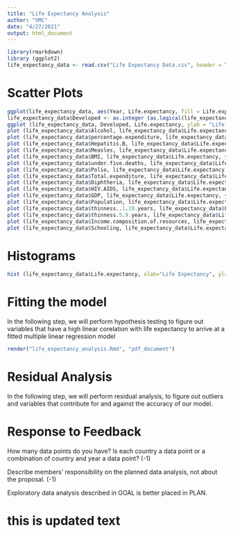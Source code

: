 ```yaml
---
title: "Life Expectancy Analysis"
author: "VMC"
date: "4/27/2021"
output: html_document
---
```


```r
library(rmarkdown)
library (ggplot2)
life_expectancy_data <- read.csv("Life Expectancy Data.csv", header = TRUE)
```

# Scatter Plots
```r

ggplot(life_expectancy_data, aes(Year, Life.expectancy, fill = Life.expectancy)) + geom_point(shape=21)
life_expectancy_data$Developed <- as.integer (as.logical(life_expectancy_data$Status == "Developed"))
ggplot (life_expectancy_data, Developed, Life.expectancy, ylab = "Life Expectancy", xlab = "0 = Developing, 1 = Developed")
plot (life_expectancy_data$Alcohol, life_expectancy_data$Life.expectancy, ylab = "Life Expectancy", xlab = "Alcohol")
plot (life_expectancy_data$percentage.expenditure, life_expectancy_data$Life.expectancy, ylab = "Life Expectancy", xlab = "percentage.expenditure")
plot (life_expectancy_data$Hepatitis.B, life_expectancy_data$Life.expectancy, ylab = "Life Expectancy", xlab = "Hepatitis.B")
plot (life_expectancy_data$Measles, life_expectancy_data$Life.expectancy, ylab = "Life Expectancy", xlab = "Measles")
plot (life_expectancy_data$BMI, life_expectancy_data$Life.expectancy, ylab = "Life Expectancy", xlab = "BMI")
plot (life_expectancy_data$under.five.deaths, life_expectancy_data$Life.expectancy, ylab = "Life Expectancy", xlab = "under.five.deaths")
plot (life_expectancy_data$Polio, life_expectancy_data$Life.expectancy, ylab = "Life Expectancy", xlab = "Polio")
plot (life_expectancy_data$Total.expenditure, life_expectancy_data$Life.expectancy, ylab = "Life Expectancy", xlab = "Total.expenditure")
plot (life_expectancy_data$Diphtheria, life_expectancy_data$Life.expectancy, ylab = "Life Expectancy", xlab = "Diphtheria")
plot (life_expectancy_data$HIV.AIDS, life_expectancy_data$Life.expectancy, ylab = "Life Expectancy", xlab = "HIV.AIDS")
plot (life_expectancy_data$GDP, life_expectancy_data$Life.expectancy, ylab = "Life Expectancy", xlab = "GDP")
plot (life_expectancy_data$Population, life_expectancy_data$Life.expectancy, ylab = "Life Expectancy", xlab = "Population")
plot (life_expectancy_data$thinness..1.19.years, life_expectancy_data$Life.expectancy, ylab = "Life Expectancy", xlab = "thinness..1.19.years")
plot (life_expectancy_data$thinness.5.9.years, life_expectancy_data$Life.expectancy, ylab = "Life Expectancy", xlab = "thinness.5.9.years")
plot (life_expectancy_data$Income.composition.of.resources, life_expectancy_data$Life.expectancy, ylab = "Life Expectancy", xlab = "Income.composition.of.resources")
plot (life_expectancy_data$Schooling, life_expectancy_data$Life.expectancy, ylab = "Life Expectancy", xlab = "Schooling")
```

# Histograms
```r

hist (life_expectancy_data$Life.expectancy, xlab="Life Expectancy", ylab="Frequency of Life Expectancy", border="green",col="blue", main = "Life Expectancy")

```


# Fitting the model

In the following step, we will perform hypothesis testing to figure out variables that have a high linear corelation with life expectancy to arrive at a fitted multiple linear regression model

```r

render("life_expectancy_analysis.Rmd", "pdf_document")
```


# Residual Analysis

In the following step, we will perform residual analysis, to figure out outliers and variables that contribute for and against the accuracy of our model.



# Response to Feedback

How many data points do you have? Is each country a data point or a combination of country and year a data point? (-1)

Describe members' responsibility on the planned data analysis, not about the proposal. (-1)

Exploratory data analysis described in GOAL is better placed in PLAN.

# this is updated text


